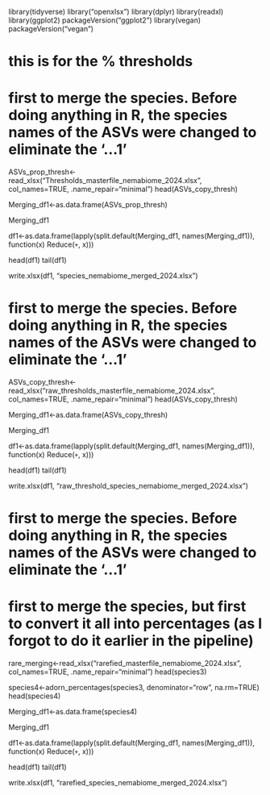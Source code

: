 library(tidyverse)
library("openxlsx")
library(dplyr)
library(readxl)
library(ggplot2)
packageVersion("ggplot2")
library(vegan)
packageVersion("vegan")

# this is for the % thresholds
# first to merge the species. Before doing anything in R, the species names of the ASVs were changed to eliminate the '...1'
ASVs_prop_thresh<-read_xlsx("Thresholds_masterfile_nemabiome_2024.xlsx", col_names=TRUE, .name_repair="minimal")
head(ASVs_copy_thresh)

Merging_df1<-as.data.frame(ASVs_prop_thresh)

Merging_df1 

df1<-as.data.frame(lapply(split.default(Merging_df1, names(Merging_df1)), function(x) Reduce(`+`, x)))

head(df1)
tail(df1)

write.xlsx(df1, "species_nemabiome_merged_2024.xlsx")

#########################################################################
# first to merge the species. Before doing anything in R, the species names of the ASVs were changed to eliminate the '...1'
ASVs_copy_thresh<-read_xlsx("raw_thresholds_masterfile_nemabiome_2024.xlsx", col_names=TRUE, .name_repair="minimal")
head(ASVs_copy_thresh)

Merging_df1<-as.data.frame(ASVs_copy_thresh)

Merging_df1 

df1<-as.data.frame(lapply(split.default(Merging_df1, names(Merging_df1)), function(x) Reduce(`+`, x)))

head(df1)
tail(df1)

write.xlsx(df1, "raw_threshold_species_nemabiome_merged_2024.xlsx")

#########################################################################
# first to merge the species. Before doing anything in R, the species names of the ASVs were changed to eliminate the '...1'
# first to merge the species, but first to convert it all into percentages (as I forgot to do it earlier in the pipeline)
rare_merging<-read_xlsx("rarefied_masterfile_nemabiome_2024.xlsx", col_names=TRUE, .name_repair="minimal")
head(species3)

species4<-adorn_percentages(species3, denominator="row", na.rm=TRUE)
head(species4)

Merging_df1<-as.data.frame(species4)

Merging_df1 

df1<-as.data.frame(lapply(split.default(Merging_df1, names(Merging_df1)), function(x) Reduce(`+`, x)))

head(df1)
tail(df1)

write.xlsx(df1, "rarefied_species_nemabiome_merged_2024.xlsx")
